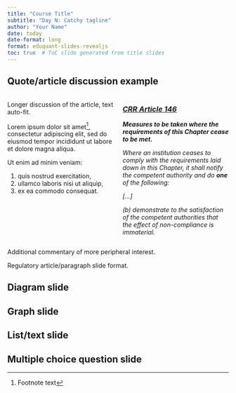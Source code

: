 ```yaml
---
title: "Course Title"
subtitle: "Day N: Catchy tagline"
author: "Your Name"
date: today
date-format: long
format: eduquant-slides-revealjs
toc: true  # ToC slide generated from title slides
---
```



## Quote/article discussion example

:::: {.columns}

::: {.column width="50%" .r-fit-text}
Longer discussion of the article, text auto-fit. 

Lorem ipsum dolor sit amet^[Footnote text], consectetur adipiscing elit, sed do eiusmod tempor incididunt ut labore et dolore magna aliqua. 

Ut enim ad minim veniam:

 1. quis nostrud exercitation,
 1. ullamco laboris nisi ut aliquip,
 1. ex ea commodo consequat. 

:::

::: {.column width="50%" .r-fit-text }
:::{.callout-note icon=false collapse="false" appearance="simple"}

### [*CRR Article 146*](https://www.eba.europa.eu/regulation-and-policy/single-rulebook/interactive-single-rulebook/1478)

***Measures to be taken where the requirements of this Chapter cease to be met.***
 
*Where an institution ceases to comply with the requirements laid down in this Chapter, it shall notify the competent authority and do **one** of the following:* 

*[...]*

*(b) demonstrate to the satisfaction of the competent authorities that the effect of non-compliance is immaterial.*
:::
:::

::::

::: aside
Additional commentary of more peripheral interest.
:::

::: {.notes}
Regulatory article/paragraph slide format.
:::

## Diagram slide


## Graph slide


## List/text slide


## Multiple choice question slide